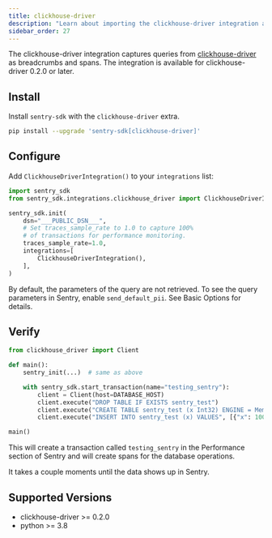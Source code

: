 ```yaml
---
title: clickhouse-driver
description: "Learn about importing the clickhouse-driver integration and how it captures queries from clickhouse-driver as breadcrumbs."
sidebar_order: 27
---
```


The clickhouse-driver integration captures queries from
[clickhouse-driver](https://github.com/mymarilyn/clickhouse-driver) as breadcrumbs and spans.
The integration is available for clickhouse-driver 0.2.0 or later.

## Install

Install `sentry-sdk` with the `clickhouse-driver` extra.

```bash
pip install --upgrade 'sentry-sdk[clickhouse-driver]'
```

## Configure

Add `ClickhouseDriverIntegration()` to your `integrations` list:

<SignInNote />

```python
import sentry_sdk
from sentry_sdk.integrations.clickhouse_driver import ClickhouseDriverIntegration

sentry_sdk.init(
    dsn="___PUBLIC_DSN___",
    # Set traces_sample_rate to 1.0 to capture 100%
    # of transactions for performance monitoring.
    traces_sample_rate=1.0,
    integrations=[
        ClickhouseDriverIntegration(),
    ],
)
```

By default, the parameters of the query are not retrieved. To see the query parameters in Sentry, enable `send_default_pii`. See <PlatformLink to="/configuration/options/#send-default-pii">Basic Options</PlatformLink> for details.

## Verify

```python
from clickhouse_driver import Client

def main():
    sentry_init(...)  # same as above

    with sentry_sdk.start_transaction(name="testing_sentry"):
        client = Client(host=DATABASE_HOST)
        client.execute("DROP TABLE IF EXISTS sentry_test")
        client.execute("CREATE TABLE sentry_test (x Int32) ENGINE = Memory")
        client.execute("INSERT INTO sentry_test (x) VALUES", [{"x": 100}])

main()
```

This will create a transaction called `testing_sentry` in the Performance section of Sentry and will create spans for the database operations.

It takes a couple moments until the data shows up in Sentry.

## Supported Versions

- clickhouse-driver >= 0.2.0
- python >= 3.8
